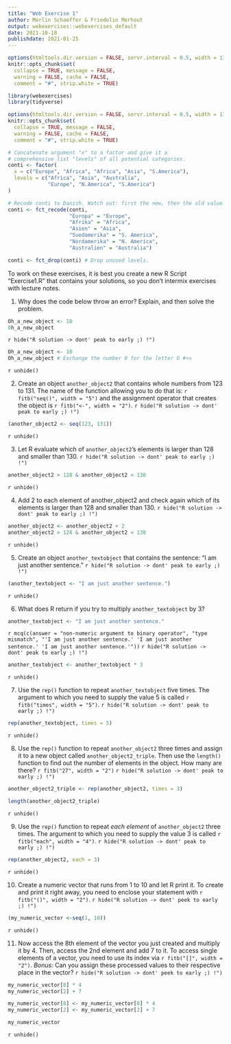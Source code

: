 ```yaml
---
title: "Web Exercise 1"
author: Merlin Schaeffer & Friedolin Merhout
output: webexercises::webexercises_default
date: 2021-10-18
publishdate: 2021-01-25
---
```


```r
options(htmltools.dir.version = FALSE, servr.interval = 0.5, width = 115, digits = 2)
knitr::opts_chunk$set(
  collapse = TRUE, message = FALSE, 
  warning = FALSE, cache = FALSE,
  comment = "#", strip.white = TRUE)

library(webexercises)
library(tidyverse)

options(htmltools.dir.version = FALSE, servr.interval = 0.5, width = 115, digits = 2)
knitr::opts_chunk$set(
  collapse = TRUE, message = FALSE, 
  warning = FALSE, cache = FALSE,
  comment = "#", strip.white = TRUE)

# Concatenate argument "x" to a factor and give it a
# comprehensive list "levels" of all potential categories.
conti <- factor(
  x = c("Europe", "Africa", "Africa", "Asia", "S.America"),
  levels = c("Africa", "Asia", "Australia",
             "Europe", "N.America", "S.America")
)

# Recode conti to Danish. Watch out: first the new, then the old value...
conti <- fct_recode(conti,
                    "Europa" = "Europe",
                    "Afrika" = "Africa",
                    "Asien" = "Asia",
                    "Suedamerika" = "S. America",
                    "Nordamerika" = "N. America",
                    "Australien" = "Australia") 

conti <- fct_drop(conti) # Drop unused levels.
```

To work on these exercises, it is best you create a new R Script "Exercise1.R" that contains your solutions, so you don't intermix exercises with lecture notes.

1. Why does the code below throw an error? Explain, and then solve the problem.
```r
Oh_a_new_object <- 10
0h_a_new_object
```
`r hide("R solution -> dont' peak to early ;) !")`
```r
Oh_a_new_object <- 10
Oh_a_new_object # Exchange the number 0 for the letter O #<<
```
`r unhide()`

2. Create an object `another_object2` that contains whole numbers from 123 to 131. The name of the function allowing you to do that is: `r fitb("seq()", width = "5")` and the assignment operator that creates the object is `r fitb("<-", width = "2")`.
`r hide("R solution -> dont' peak to early ;) !")`
```r
(another_object2 <- seq(123, 131))
```
`r unhide()`

3. Let R evaluate which of `another_object2`'s elements is larger than 128 and smaller than 130.
`r hide("R solution -> dont' peak to early ;) !")`
```r
another_object2 > 128 & another_object2 < 130
```
`r unhide()`

4. Add 2 to each element of another_object2 and check again which of its elements is larger than 128 and smaller than 130.
`r hide("R solution -> dont' peak to early ;) !")`
```r
another_object2 <- another_object2 + 2
another_object2 > 128 & another_object2 < 130
```
`r unhide()`

5. Create an object `another_textobject` that contains the sentence: "I am just another sentence."
`r hide("R solution -> dont' peak to early ;) !")`
```r
(another_textobject <- "I am just another sentence.")
```
`r unhide()`

6. What does R return if you try to multiply `another_textobject` by 3?
```r
another_textobject <- "I am just another sentence."
```
`r mcq(c(answer = "non-numeric argument to binary operator", "type mismatch", "'I am just another sentence.' 'I am just another sentence.' 'I am just another sentence.'"))`
`r hide("R solution -> dont' peak to early ;) !")`
```r
another_textobject <- another_textobject * 3
```
`r unhide()`

7. Use the `rep()` function to repeat `another_textobject` five times. The argument to which you need to supply the value 5 is called `r fitb("times", width = "5")`.
`r hide("R solution -> dont' peak to early ;) !")`
```r
rep(another_textobject, times = 5)
```
`r unhide()`

8. Use the `rep()` function to repeat `another_object2` three times and assign it to a new object called `another_object2_triple`. Then use the `length()` function to find out the number of elements in the object. How many are there? `r fitb("27", width = "2")`
`r hide("R solution -> dont' peak to early ;) !")`
```r
another_object2_triple <- rep(another_object2, times = 3)

length(another_object2_triple)
```
`r unhide()`

9. Use the `rep()` function to repeat *each element* of `another_object2` three times. The argument to which you need to supply the value 3 is called `r fitb("each", width = "4")`.
`r hide("R solution -> dont' peak to early ;) !")`
```r
rep(another_object2, each = 3)
```
`r unhide()`

10. Create a numeric vector that runs from 1 to 10 and let R print it. To create and print it right away, you need to enclose your statement with `r fitb("()", width = "2")`.
`r hide("R solution -> dont' peek to early ;) !")`
```r
(my_numeric_vector <-seq(1, 10))
```
`r unhide()`

11. Now access the 8th element of the vector you just created and multiply it by 4. Then, access the 2nd element and add 7 to it. To access single elements of a vector, you need to use its index via `r fitb("[]", width = "2")`. _Bonus:_ Can you assign these processed values to their respective place in the vector?
`r hide("R solution -> dont' peek to early ;) !")`
```r
my_numeric_vector[8] * 4 
my_numeric_vector[2] + 7 

my_numeric_vector[8] <- my_numeric_vector[8] * 4 
my_numeric_vector[2] <- my_numeric_vector[2] + 7 

my_numeric_vector
```
`r unhide()`